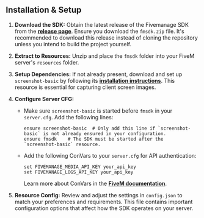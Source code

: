 ## Installation & Setup

1. **Download the SDK:** Obtain the latest release of the Fivemanage SDK from the **[release page](https://github.com/fivemanage/sdk/releases/latest)**. Ensure you download the `fmsdk.zip` file. It's recommended to download this release instead of cloning the repository unless you intend to build the project yourself.

2. **Extract to Resources:** Unzip and place the `fmsdk` folder into your FiveM server's `resources` folder.

3. **Setup Dependencies:** If not already present, download and set up `screenshot-basic` by following its **[installation instructions](https://github.com/citizenfx/screenshot-basic?tab=readme-ov-file#usage)**. This resource is essential for capturing client screen images.

4. **Configure Server CFG:**

   - Make sure `screenshot-basic` is started before `fmsdk` in your `server.cfg`. Add the following lines:
     ```
     ensure screenshot-basic  # Only add this line if `screenshot-basic` is not already ensured in your configuration.
     ensure fmsdk    # The SDK must be started after the `screenshot-basic` resource.
     ```
   - Add the following ConVars to your `server.cfg` for API authentication:
     ```
     set FIVEMANAGE_MEDIA_API_KEY your_api_key
     set FIVEMANAGE_LOGS_API_KEY your_api_key
     ```
     Learn more about ConVars in the **[FiveM documentation](https://docs.fivem.net/docs/scripting-reference/convars/)**.

5. **Resource Config:** Review and adjust the settings in `config.json` to match your preferences and requirements. This file contains important configuration options that affect how the SDK operates on your server.

